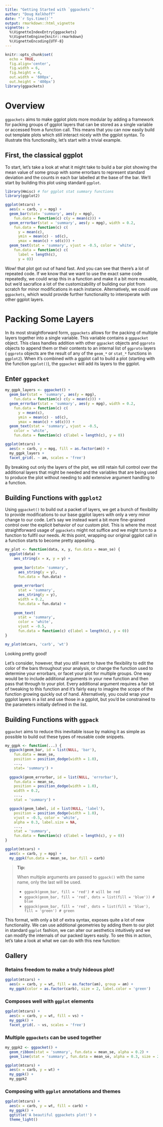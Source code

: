 ```yaml
--- 
title: "Getting Started with `ggpackets`" 
author: "Doug Kelkhoff" 
date: "`r Sys.time()`"
output: rmarkdown::html_vignette
vignette: >
  %\VignetteIndexEntry{ggpackets}
  %\VignetteEngine{knitr::rmarkdown}
  %\VignetteEncoding{UTF-8}
---
```


```r
knitr::opts_chunk$set(
  echo = TRUE, 
  fig.align='center', 
  fig.width = 6,
  fig.height = 4,
  out.width = '600px', 
  out.height = '400px') 
library(ggpackets)
```

# Overview

`ggpackets` aims to make ggplot plots more modular by adding a framework for 
packing groups of ggplot layers that can be stored as a single variable or 
accessed from a function call. This means that you can now easily build out 
template plots which still interact nicely with the ggplot syntax. To illustrate
this functionality, let's start with a trivial example.


## First, the classical ggplot

To start, let's take a look at what it might take to build a bar plot showing 
the mean value of some group with some errorbars to represent standard deviation
and the counts in each bar labelled at the base of the bar. We'll start by
building this plot using standard `ggplot`.

```r
library(Hmisc) # for ggplot stat summary functions
library(ggplot2)
```

```r
ggplot(mtcars) + 
  aes(x = carb, y = mpg) + 
  geom_bar(stat= 'summary', aes(y = mpg), 
    fun.data = function(c) c(y = mean(c))) + 
  geom_errorbar(stat = 'summary', aes(y = mpg), width = 0.2,
    fun.data = function(c) c(
      y = mean(c),
      ymin = mean(c) - sd(c),
      ymax = mean(c) + sd(c))) + 
  geom_text(stat = 'summary', vjust = -0.5, color = 'white',
    fun.data = function(c) c(
      label = length(c), 
      y = 0))
```

Wow! that plot got out of hand fast. And you can see that there's a lot of 
repeated code. If we know that we want to use the exact same code repeatedly, we
could wrap this in a function and make it a bit more reusable, but we'd 
sacrafice a lot of the customizability of building our plot from scratch for 
minor modifications in each instance. Alternatively, we could use `ggpackets`,
which would provide further functionality to interoperate with other ggplot
layers.

# Packing Some Layers

In its most straightforward form, `ggpackets` allows for the packing of multiple
layers together into a single variable. This variable contains a `ggppacket` 
object. This class handles addition with other `ggpacket` objects and `ggproto` 
objects to append them or their contents to an internal list of `ggproto` layers
( `ggproto` objects are the result of any of the `geom_*` or `stat_*` functions in 
`ggplot2`). When it's combined with a ggplot call to build a plot (starting with
the function `ggplot()`), the `ggpacket` will add its layers to the ggplot.

## Enter `ggpacket`

```r
my_ggpk_layers <- ggpacket() + 
  geom_bar(stat = 'summary', aes(y = mpg), 
    fun.data = function(c) c(y = mean(c))) + 
  geom_errorbar(stat = 'summary', aes(y = mpg), width = 0.2,
    fun.data = function(c) c(
      y = mean(c),
      ymin = mean(c) - sd(c),
      ymax = mean(c) + sd(c))) +
  geom_text(stat = 'summary', vjust = -0.5,
    color = 'white',
    fun.data = function(c) c(label = length(c), y = 0))
```

```r
ggplot(mtcars) + 
  aes(x = carb, y = mpg, fill = as.factor(am)) + 
  my_ggpk_layers + 
  facet_grid(. ~ am, scales = 'free')
```

By breaking out only the layers of the plot, we still retain full control over
the additional layers that might be needed and the variables that are being used
to produce the plot without needing to add extensive argument handling to a
function.

## Building Functions with `ggplot2`

Using `ggpacket()` to build out a packet of layers, we get a bunch of 
flexibility to provide modifications to our base ggplot layers with only a very 
minor change to our code. Let's say we instead want a bit more fine-grained 
control over the explicit behavior of our custom plot. This is where the most 
straightforward usage of `ggpackets` might not suffice and we might turn to a 
function to fullfil our needs. At this point, wrapping our original ggplot call
in a function starts to become pretty appealing.

```r
my_plot <- function(data, x, y, fun.data = mean_se) {
  ggplot(data) + 
    aes_string(x = x, y = y) +
    
    geom_bar(stat= 'summary', 
      aes_string(y = y), 
      fun.data = fun.data) + 
    
    geom_errorbar(
      stat = 'summary', 
      aes_string(y = y), 
      width = 0.2,
      fun.data = fun.data) +
    
    geom_text(
      stat = 'summary', 
      color = 'white',
      vjust = -0.5, 
      fun.data = function(c) c(label = length(c), y = 0))
}
```

```r
my_plot(mtcars, 'carb', 'wt')
```

Looking pretty good!

Let's consider, however, that you still want to have the flexibility to edit the
color of the bars throughout your analysis, or change the function used to 
determine your errorbars, or facet your plot for multiple groups. One way would 
be to include additional arguments in your new function and then pass that 
through to your plot. Every additional argument requires a fair bit of tweaking 
to this function and it's fairly easy to imagine the scope of the function 
growing quickly out of hand. Alternatively, you could wrap your ggplot layers in
a list and use those in a ggplot, but you'd be constrained to the parameters
initially defined in the list.

## Building Functions with `ggpack`

`ggpacket` aims to reduce this inevitable issue by making it as simple as
possible to build out these types of reusable code snippets.

```r
my_ggpk <- function(...) {
  ggpack(geom_bar, id = list(NULL, 'bar'),
    fun.data = mean_se,
    position = position_dodge(width = 1.0),
    ...,
    stat= 'summary') +
    
  ggpack(geom_errorbar, id = list(NULL, 'errorbar'),
    fun.data = mean_se,
    position = position_dodge(width = 1.0),
    width = 0.2,
    ...,
    stat = 'summary') +

  ggpack(geom_label, id = list(NULL, 'label'),
    position = position_dodge(width = 1.0),
    vjust = -0.5, color = 'white',
    alpha = 0.3, label.size = NA,
    ...,
    stat = 'summary',
    fun.data = function(c) c(label = length(c), y = 0))
}
```

```r
ggplot(mtcars) + 
  aes(x = carb, y = mpg) + 
  my_ggpk(fun.data = mean_se, bar.fill = carb)
```

> **Tip:**
> 
> When multiple arguments are passed to `ggpack()` with the same name, only the
last will be used.
>
>  * `ggpack(geom_bar, fill = 'red') # will be red`
>  * `ggpack(geom_bar, fill = 'red', dots = list(fill = 'blue')) # blue`
>  * `ggpack(geom_bar, fill = 'red', dots = list(fill = 'blue'), fill = 'green') # green`

This format, with only a bit of extra syntax, exposes quite a lot of new
functionality. We can use additional geometries by adding them to our plot in
standard `ggplot` fashion, we can alter our aesthetics intuitively and we can
modify the internals of our packed layers easily. To see this in action, let's
take a look at what we can do with this new function:

## Gallery

### Retains freedom to make a truly hideous plot!

```r
ggplot(mtcars) + 
  aes(x = carb, y = wt, fill = as.factor(am), group = am) + 
  my_ggpk(color = as.factor(carb), size = 2, label.color = 'green')
```

### Composes well with `ggplot` elements

```r
ggplot(mtcars) + 
  aes(x = carb, y = wt, fill = vs) + 
  my_ggpk() + 
  facet_grid(. ~ vs, scales = 'free')
```

### Multiple `ggpackets` can be used together

```r
my_ggpk2 <- ggpacket() + 
  geom_ribbon(stat = 'summary', fun.data = mean_se, alpha = 0.2) + 
  geom_line(stat = 'summary', fun.data = mean_se, alpha = 0.3, size = 2)

ggplot(mtcars) + 
  aes(x = carb, y = wt) + 
  my_ggpk() + 
  my_ggpk2
```

### Composing with `ggplot` annotations and themes

```r
ggplot(mtcars) + 
  aes(x = carb, y = wt, fill = carb) + 
  my_ggpk() + 
  ggtitle('A beautiful ggpackets plot!') + 
  theme_light()
```

